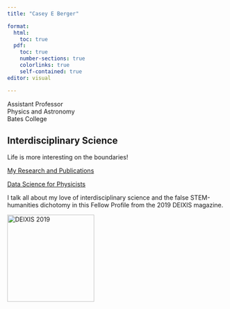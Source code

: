 ```yaml
---
title: "Casey E Berger"

format: 
  html:
    toc: true
  pdf:
    toc: true
    number-sections: true
    colorlinks: true
    self-contained: true
editor: visual

---
```


Assistant Professor\
Physics and Astronomy\
Bates College

## Interdisciplinary Science

Life is more interesting on the boundaries!

<a target="_blank" class="bates-btn" href=cv_and_pubs.qmd>My Research and Publications</a>

<a target="_blank" class="bates-btn" href=python-data-science.qmd>Data Science for Physicists</a>

::: {.grid}

::: {.g-col-8}
I talk all about my love of interdisciplinary science and the false STEM-humanities dichotomy in this Fellow Profile from the 2019 DEIXIS magazine.
:::

::: {.g-col-4}
 <a target="_blank" href="https://www.krellinst.org/doecsgf/docs/deixis/deixis2019.pdf"><img src="images/deixis2019.jpeg" alt="DEIXIS 2019" style="width:200px;height:200px;"></a>
:::

:::

  

 







## 
